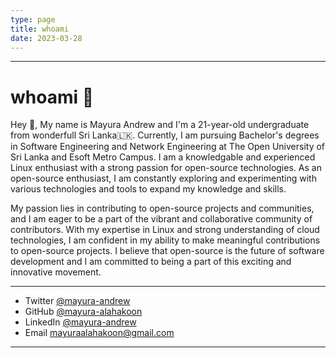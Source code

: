 ```yaml
---
type: page
title: whoami
date: 2023-03-28
---
```

---
# whoami 🤖

Hey 👋, My name is Mayura Andrew and I'm a 21-year-old undergraduate from wonderfull Sri Lanka🇱🇰.  Currently, I am pursuing Bachelor's degrees in Software Engineering and Network Engineering at The Open University of Sri Lanka and Esoft Metro Campus.
I am a knowledgable and experienced Linux enthusiast with a strong passion for open-source technologies. As an open-source enthusiast, I am constantly exploring and experimenting with various technologies and tools to expand my knowledge and skills.

My passion lies in contributing to open-source projects and communities, 
and I am eager to be a part of the vibrant and collaborative community of contributors. 
With my expertise in Linux and strong understanding of cloud technologies, I am confident 
in my ability to make meaningful contributions to open-source projects. I believe that 
open-source is the future of software development and I am committed to being a part of 
this exciting and innovative movement.

---

- Twitter [@mayura-andrew](https://twitter.com/mayura-andrew)
- GitHub [@mayura-alahakoon](https://github.com/mayura-alahakoon)
- LinkedIn [@mayura-andrew](https://www.linkedin.com/in/mayura-andrew-827381201)
- Email mayuraalahakoon@gmail.com

---

